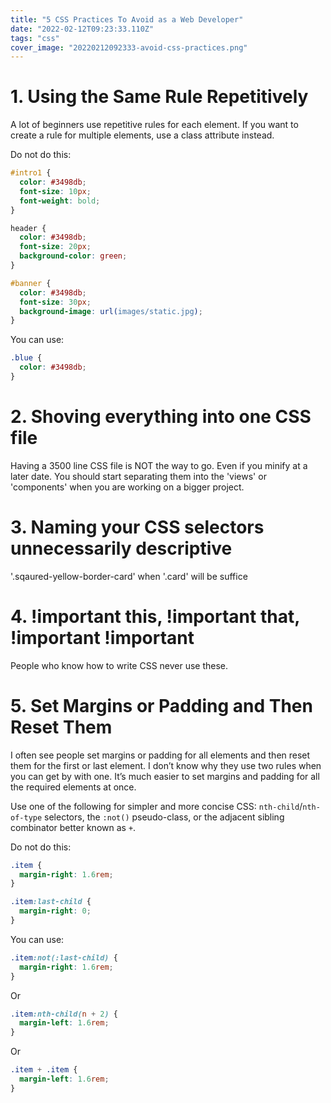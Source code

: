 ```yaml
---
title: "5 CSS Practices To Avoid as a Web Developer"
date: "2022-02-12T09:23:33.110Z"
tags: "css"
cover_image: "20220212092333-avoid-css-practices.png"
---
```


# 1\. Using the Same Rule Repetitively

A lot of beginners use repetitive rules for each element. If you want to create a rule for multiple elements, use a class attribute instead.

Do not do this:

```css
#intro1 {
  color: #3498db;
  font-size: 10px;
  font-weight: bold;
}

header {
  color: #3498db;
  font-size: 20px;
  background-color: green;
}

#banner {
  color: #3498db;
  font-size: 30px;
  background-image: url(images/static.jpg);
}
```

You can use:

```css
.blue {
  color: #3498db;
}
```

# 2\. Shoving everything into one CSS file

Having a 3500 line CSS file is NOT the way to go. Even if you minify at a later date. You should start separating them into the 'views' or 'components' when you are working on a bigger project.

# 3\. Naming your CSS selectors unnecessarily descriptive

'.sqaured-yellow-border-card' when '.card' will be suffice

# 4\. !important this, !important that, !important !important

People who know how to write CSS never use these.

# 5\. Set Margins or Padding and Then Reset Them

I often see people set margins or padding for all elements and then reset them for the first or last element. I don’t know why they use two rules when you can get by with one. It’s much easier to set margins and padding for all the required elements at once.

Use one of the following for simpler and more concise CSS: `nth-child`/`nth-of-type` selectors, the `:not()` pseudo-class, or the adjacent sibling combinator better known as `+`.

Do not do this:

```css
.item {
  margin-right: 1.6rem;
}

.item:last-child {
  margin-right: 0;
}
```

You can use:

```css
.item:not(:last-child) {
  margin-right: 1.6rem;
}
```

Or

```css
.item:nth-child(n + 2) {
  margin-left: 1.6rem;
}
```

Or

```css
.item + .item {
  margin-left: 1.6rem;
}
```

